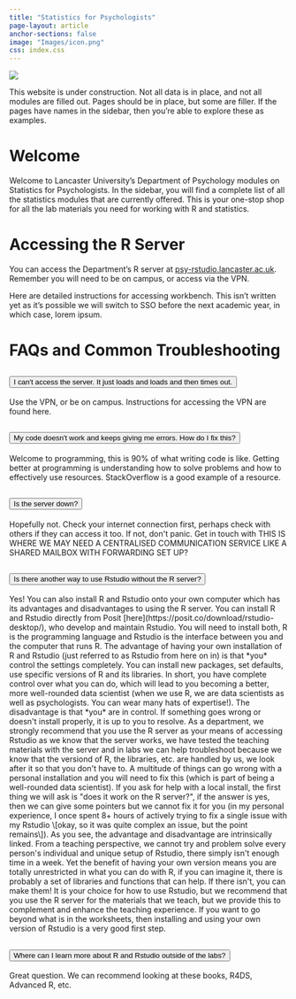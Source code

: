 ```yaml
---
title: "Statistics for Psychologists"
page-layout: article
anchor-sections: false
image: "Images/icon.png"
css: index.css
---
```


![](Images/LUPsychology.svg){fig-alt="University Logo" fig-align="center"}

::: callout-warning
This website is under construction. Not all data is in place, and not all modules are filled out. Pages should be in place, but some are filler. If the pages have names in the sidebar, then you're able to explore these as examples.
:::

# Welcome

Welcome to Lancaster University's Department of Psychology modules on Statistics for Psychologists. In the sidebar, you will find a complete list of all the statistics modules that are currently offered. This is your one-stop shop for all the lab materials you need for working with R and statistics.

# Accessing the R Server

You can access the Department's R server at [psy-rstudio.lancaster.ac.uk](psy-rstudio.lancaster.ac.uk "Remember to connect with the VPN if you're off campus!"). Remember you will need to be on campus, or access via the VPN.

Here are detailed instructions for accessing workbench. This isn't written yet as it's possible we will switch to SSO before the next academic year, in which case, lorem ipsum.

# FAQs and Common Troubleshooting

```{=html}
<div class="accordion accordion-flush" id="accordionFlushExample">
  <div class="accordion-item">
    <h2 class="accordion-header" id="flush-headingOne">
      <button class="accordion-button collapsed" type="button" data-bs-toggle="collapse" data-bs-target="#flush-collapseOne" aria-expanded="false" aria-controls="flush-collapseOne">
        I can't access the server. It just loads and loads and then times out.
      </button>
    </h2>
    <div id="flush-collapseOne" class="accordion-collapse collapse" aria-labelledby="flush-headingOne" data-bs-parent="#accordionFlushExample">
      <div class="accordion-body">Use the VPN, or be on campus. Instructions for accessing the VPN are found here.</div>
    </div>
  </div>
  <div class="accordion-item">
    <h2 class="accordion-header" id="flush-headingTwo">
      <button class="accordion-button collapsed" type="button" data-bs-toggle="collapse" data-bs-target="#flush-collapseTwo" aria-expanded="false" aria-controls="flush-collapseTwo">
        My code doesn't work and keeps giving me errors. How do I fix this?
      </button>
    </h2>
    <div id="flush-collapseTwo" class="accordion-collapse collapse" aria-labelledby="flush-headingTwo" data-bs-parent="#accordionFlushExample">
      <div class="accordion-body">Welcome to programming, this is 90% of what writing code is like. Getting better at programming is understanding how to solve problems and how to effectively use resources. StackOverflow is a good example of a resource.</div>
    </div>
  </div>
  <div class="accordion-item">
    <h2 class="accordion-header" id="flush-headingThree">
      <button class="accordion-button collapsed" type="button" data-bs-toggle="collapse" data-bs-target="#flush-collapseThree" aria-expanded="false" aria-controls="flush-collapseThree">
        Is the server down?
      </button>
    </h2>
    <div id="flush-collapseThree" class="accordion-collapse collapse" aria-labelledby="flush-headingThree" data-bs-parent="#accordionFlushExample">
      <div class="accordion-body">Hopefully not. Check your internet connection first, perhaps check with others if they can access it too. If not, don't panic. Get in touch with THIS IS WHERE WE MAY NEED A CENTRALISED COMMUNICATION SERVICE LIKE A SHARED MAILBOX WITH FORWARDING SET UP?</div>
    </div>
  </div>
  
    <div class="accordion-item">
    <h2 class="accordion-header" id="flush-headingFour">
      <button class="accordion-button collapsed" type="button" data-bs-toggle="collapse" data-bs-target="#flush-collapseFour" aria-expanded="false" aria-controls="flush-collapseFour">
        Is there another way to use Rstudio without the R server?
      </button>
    </h2>
    <div id="flush-collapseFour" class="accordion-collapse collapse" aria-labelledby="flush-headingFour" data-bs-parent="#accordionFlushExample">
      <div class="accordion-body">Yes!
      
      You can also install R and Rstudio onto your own computer which has its advantages and disadvantages to using the R server. You can install R and Rstudio directly from Posit [here](https://posit.co/download/rstudio-desktop/), who develop and maintain Rstudio. You will need to install both, R is the programming language and Rstudio is the interface between you and the computer that runs R.

The advantage of having your own installation of R and Rstudio (just referred to as Rstudio from here on in) is that *you* control the settings completely. You can install new packages, set defaults, use specific versions of R and its libraries. In short, you have complete control over what you can do, which will lead to you becoming a better, more well-rounded data scientist (when we use R, we are data scientists as well as psychologists. You can wear many hats of expertise!).

The disadvantage is that *you* are in control. If something goes wrong or doesn't install properly, it is up to you to resolve. As a department, we strongly recommend that you use the R server as your means of accessing Rstudio as we know that the server works, we have tested the teaching materials with the server and in labs we can help troubleshoot because we know that the versiond of R, the libraries, etc. are handled by us, we look after it so that you don't have to. A multitude of things can go wrong with a personal installation and you will need to fix this (which is part of being a well-rounded data scientist). If you ask for help with a local install, the first thing we will ask is "does it work on the R server?", if the answer is yes, then we can give some pointers but we cannot fix it for you (in my personal experience, I once spent 8+ hours of actively trying to fix a single issue with my Rstudio \[okay, so it was quite complex an issue, but the point remains\]).

As you see, the advantage and disadvantage are intrinsically linked. From a teaching perspective, we cannot try and problem solve every person's individual and unique setup of Rstudio, there simply isn't enough time in a week. Yet the benefit of having your own version means you are totally unrestricted in what you can do with R, if you can imagine it, there is probably a set of libraries and functions that can help. If there isn't, you can make them!

It is your choice for how to use Rstudio, but we recommend that you use the R server for the materials that we teach, but we provide this to complement and enhance the teaching experience. If you want to go beyond what is in the worksheets, then installing and using your own version of Rstudio is a very good first step.</div>
    </div>
  </div>
  
      <div class="accordion-item">
    <h2 class="accordion-header" id="flush-headingFive">
      <button class="accordion-button collapsed" type="button" data-bs-toggle="collapse" data-bs-target="#flush-collapseFive" aria-expanded="false" aria-controls="flush-collapseFive">
        Where can I learn more about R and Rstudio outside of the labs?
      </button>
    </h2>
    <div id="flush-collapseFive" class="accordion-collapse collapse" aria-labelledby="flush-headingFive" data-bs-parent="#accordionFlushExample">
      <div class="accordion-body">Great question. We can recommend looking at these books, R4DS, Advanced R, etc.</div>
    </div>
  </div>
  
</div>
```
